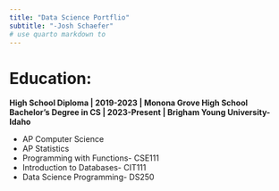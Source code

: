```yaml
---
title: "Data Science Portflio"
subtitle: "-Josh Schaefer"
# use quarto markdown to 
---
```


# Education:
**High School Diploma | 2019-2023 | Monona Grove High School**  
**Bachelor's Degree in CS | 2023-Present | Brigham Young University-Idaho**

- AP Computer Science
- AP Statistics
- Programming with Functions- CSE111
- Introduction to Databases- CIT111
- Data Science Programming- DS250


